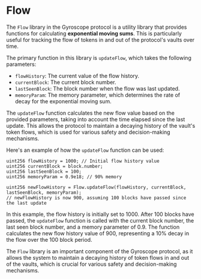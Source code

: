 
# Flow

The `Flow` library in the Gyroscope protocol is a utility library that provides functions for calculating **exponential moving sums**. This is particularly useful for tracking the flow of tokens in and out of the protocol's vaults over time.

The primary function in this library is `updateFlow`, which takes the following parameters:

- `flowHistory`: The current value of the flow history.
- `currentBlock`: The current block number.
- `lastSeenBlock`: The block number when the flow was last updated.
- `memoryParam`: The memory parameter, which determines the rate of decay for the exponential moving sum.

The `updateFlow` function calculates the new flow value based on the provided parameters, taking into account the time elapsed since the last update. This allows the protocol to maintain a decaying history of the vault's token flows, which is used for various safety and decision-making mechanisms.

Here's an example of how the `updateFlow` function can be used:

```solidity
uint256 flowHistory = 1000; // Initial flow history value
uint256 currentBlock = block.number;
uint256 lastSeenBlock = 100;
uint256 memoryParam = 0.9e18; // 90% memory

uint256 newFlowHistory = Flow.updateFlow(flowHistory, currentBlock, lastSeenBlock, memoryParam);
// newFlowHistory is now 900, assuming 100 blocks have passed since the last update
```

In this example, the flow history is initially set to 1000. After 100 blocks have passed, the `updateFlow` function is called with the current block number, the last seen block number, and a memory parameter of 0.9. The function calculates the new flow history value of 900, representing a 10% decay in the flow over the 100 block period.

The `Flow` library is an important component of the Gyroscope protocol, as it allows the system to maintain a decaying history of token flows in and out of the vaults, which is crucial for various safety and decision-making mechanisms.

